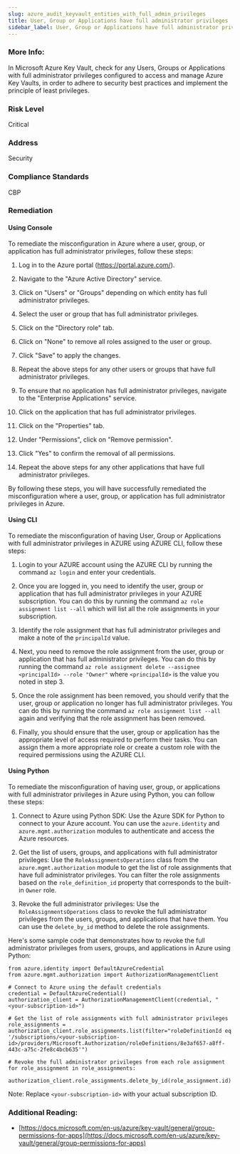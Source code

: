 ```yaml
---
slug: azure_audit_keyvault_entities_with_full_admin_privileges
title: User, Group or Applications have full administrator privileges
sidebar_label: User, Group or Applications have full administrator privileges
---
```


### More Info:

In Microsoft Azure Key Vault, check for any Users, Groups or Applications with full administrator privileges configured to access and manage Azure Key Vaults, in order to adhere to security best practices and implement the principle of least privileges.

### Risk Level

Critical

### Address

Security

### Compliance Standards

CBP

### Remediation

#### Using Console

To remediate the misconfiguration in Azure where a user, group, or application has full administrator privileges, follow these steps:

1. Log in to the Azure portal (https://portal.azure.com/).

2. Navigate to the "Azure Active Directory" service.

3. Click on "Users" or "Groups" depending on which entity has full administrator privileges.

4. Select the user or group that has full administrator privileges.

5. Click on the "Directory role" tab.

6. Click on "None" to remove all roles assigned to the user or group.

7. Click "Save" to apply the changes.

8. Repeat the above steps for any other users or groups that have full administrator privileges.

9. To ensure that no application has full administrator privileges, navigate to the "Enterprise Applications" service.

10. Click on the application that has full administrator privileges.

11. Click on the "Properties" tab.

12. Under "Permissions", click on "Remove permission".

13. Click "Yes" to confirm the removal of all permissions.

14. Repeat the above steps for any other applications that have full administrator privileges.

By following these steps, you will have successfully remediated the misconfiguration where a user, group, or application has full administrator privileges in Azure.

#### Using CLI

To remediate the misconfiguration of having User, Group or Applications with full administrator privileges in AZURE using AZURE CLI, follow these steps:

1. Login to your AZURE account using the AZURE CLI by running the command `az login` and enter your credentials.

2. Once you are logged in, you need to identify the user, group or application that has full administrator privileges in your AZURE subscription. You can do this by running the command `az role assignment list --all` which will list all the role assignments in your subscription.

3. Identify the role assignment that has full administrator privileges and make a note of the `principalId` value.

4. Next, you need to remove the role assignment from the user, group or application that has full administrator privileges. You can do this by running the command `az role assignment delete --assignee <principalId> --role "Owner"` where `<principalId>` is the value you noted in step 3.

5. Once the role assignment has been removed, you should verify that the user, group or application no longer has full administrator privileges. You can do this by running the command `az role assignment list --all` again and verifying that the role assignment has been removed.

6. Finally, you should ensure that the user, group or application has the appropriate level of access required to perform their tasks. You can assign them a more appropriate role or create a custom role with the required permissions using the AZURE CLI.

#### Using Python

To remediate the misconfiguration of having user, group, or applications with full administrator privileges in Azure using Python, you can follow these steps:

1. Connect to Azure using Python SDK: Use the Azure SDK for Python to connect to your Azure account. You can use the `azure.identity` and `azure.mgmt.authorization` modules to authenticate and access the Azure resources.

2. Get the list of users, groups, and applications with full administrator privileges: Use the `RoleAssignmentsOperations` class from the `azure.mgmt.authorization` module to get the list of role assignments that have full administrator privileges. You can filter the role assignments based on the `role_definition_id` property that corresponds to the built-in `Owner` role.

3. Revoke the full administrator privileges: Use the `RoleAssignmentsOperations` class to revoke the full administrator privileges from the users, groups, and applications that have them. You can use the `delete_by_id` method to delete the role assignments.

Here's some sample code that demonstrates how to revoke the full administrator privileges from users, groups, and applications in Azure using Python:

```
from azure.identity import DefaultAzureCredential
from azure.mgmt.authorization import AuthorizationManagementClient

# Connect to Azure using the default credentials
credential = DefaultAzureCredential()
authorization_client = AuthorizationManagementClient(credential, "<your-subscription-id>")

# Get the list of role assignments with full administrator privileges
role_assignments = authorization_client.role_assignments.list(filter="roleDefinitionId eq '/subscriptions/<your-subscription-id>/providers/Microsoft.Authorization/roleDefinitions/8e3af657-a8ff-443c-a75c-2fe8c4bcb635'")

# Revoke the full administrator privileges from each role assignment
for role_assignment in role_assignments:
    authorization_client.role_assignments.delete_by_id(role_assignment.id)
```

Note: Replace `<your-subscription-id>` with your actual subscription ID.


### Additional Reading:

- [https://docs.microsoft.com/en-us/azure/key-vault/general/group-permissions-for-apps](https://docs.microsoft.com/en-us/azure/key-vault/general/group-permissions-for-apps) 


